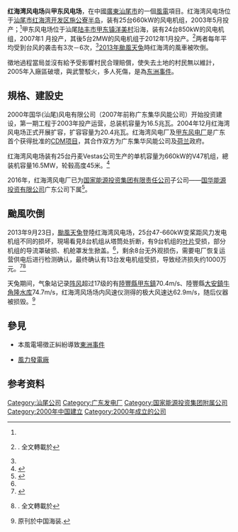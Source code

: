 '''红海湾风电场'''與'''甲东风电场'''，在中國[[廣東|廣東]][[汕尾市|汕尾市]]的一個[[風電|風電]]項目。红海湾风电场位于[[汕尾市|汕尾市]][[红海湾开发区|红海湾开发区]][[施公寮半岛|施公寮半岛]]，装有25台660kW的风电机组，2003年5月投产；<ref name="2015吴远伟"/>甲东风电场位于汕尾[[陆丰市|陆丰市]][[甲东镇|甲东镇]][[洋美村|洋美村]]沿海，装有24台850kW的风电机组，2007年1 月投产，其後5台2MW的风电机组于2012年1月投产。<ref name="2015吴远伟">{{cite journal|author=吴远伟|title=台风对沿海风电机组的危害及对策|journal=《风能》编辑部邮箱|date=2015年02期}}. 全文轉載於{{cite news|title=[台风专题]台风对沿海风电机组的危害及对策|url=https://www.siec-ccpit.com/zl-gj/xwzx-gsxw/20180408/3688.html|date=2015-07-14|author=|publisher=上海市国际展览有限公司官網|archiveurl=https://archive.today/20200706102509/https://www.siec-ccpit.com/zl-gj/xwzx-gsxw/20180408/3688.html|archivedate=2020年7月6日|access-date=2020年7月6日|dead-url=no}}</REF>两者每年平均受到台风的袭击有3次－6次，<ref name="2015吴远伟"/>[[2013年颱風天兔|2013年颱風天兔]]時红海湾的風車被吹倒。

徵地過程當局並沒有給予受影響村民合理賠償，使失去土地的村民無以維計，2005年入廠區破壞，與武警駁火，多人死傷，是為[[东洲事件|东洲事件]]。
==規格、建設史==
2000年国华(汕尾)风电有限公司（2007年前称广东集华风能公司）开始投资建设，第一期工程于2003年投产运营，总装机容量为16.5兆瓦。2004年12月红海湾风电场正式开展扩容，扩容容量为20.4兆瓦。红海湾风电厂及[[甲东风电厂|甲东风电厂]]是广东首个获得批准的[[CDM项目|CDM项目]]，其合作双方为广东集华风能公司及[[荷兰|荷兰]]政府。

红海湾风电场装有25台丹麦Vestas公司生产的单机容量为660kW的V47机组，總装机容量16.5MW，轮毂高度45米。<ref>{{Cite web |title=“天兔”来袭 红海湾风电场8台风电机组拦腰截断 - OFweek风电网 |url=https://windpower.ofweek.com/2013-09/ART-330002-8440-28729120.html |accessdate=2020-07-06 |work=windpower.ofweek.com}}</ref>

2016年，红海湾风电厂已为[[国家能源投资集团有限责任公司|国家能源投资集团有限责任公司]]子公司——[[国华能源投资有限公司|国华能源投资有限公司]]广东公司下属<ref>{{Cite web |url=http://ghtz.shenhuagroup.com.cn/ghtz/1382704013697/gsjj.shtml |title=汕尾流动图书馆国华（汕尾）风电分馆正式启用 |accessdate=2019-04-11 |author= |date=2016-07-14 |work= |publisher=国华能源投资有限公司网站 |language=Zh-hans }}{{Dead link|date=2019年11月 |bot=InternetArchiveBot |fix-attempted=yes }}</ref>。

==颱風吹倒==
2013年9月23日，[[2013年颱風天兔|颱風天兔]]登陸红海湾风电场，25台47-660kW变桨距风力发电机组不同的损坏，現場看見8台机组从塔筒处折断，有9台机组的[[叶片|叶片]]受损，部分机组的导流罩破损、机舱罩发生掀盖。<ref name="典型台风破坏"/>，剩余8台无外观损伤，需要电厂恢复运营供电后进行检测确认，最终确认有13台发电机组受损，导致经济损失约1000万元。<ref>{{Cite web |title=台风“天兔”来袭 红海湾风电场8台风电机组被拦腰截断 - 北极星风力发电网 |url=http://news.bjx.com.cn/html/20130924/461567.shtml |accessdate=2020-07-06 |work=news.bjx.com.cn}}</ref><REF>{{cite journal|author=吴远伟|title=台风对沿海风电机组的危害及对策|journal=《风能》编辑部邮箱|date=2015年02期}}. 全文轉載於{{cite news|title=[台风专题]台风对沿海风电机组的危害及对策|url=https://www.siec-ccpit.com/zl-gj/xwzx-gsxw/20180408/3688.html|date=2015-07-14|author=|publisher=上海市国际展览有限公司官網|archiveurl=http://archive.today/AihVq|archivedate=2020-07-06}}</REF>

天兔期间，气象站记录[[阵风|阵风]]超过17级的有[[陸豐縣|陸豐縣]][[甲东鎮|甲东鎮]]70.4m/s、陸豐縣[[大安鎮|大安鎮]][[牛角隆水库|牛角隆水库]]74.7m/s，红海湾风场场内风速仪测得的极大风速达62.9m/s，随后仪器被损毁。<ref name="典型台风破坏">{{cite news|title=典型台风破坏原因分析及应对建议|url=http://news.bjx.com.cn/html/20180426/894231.shtml|date=2018-04-26|author=文茂诗,张凯|publisher=北极星风力发电网|archiveurl=http://archive.today/utbbo|archivedate=2020-07-06}} 原刊於中国海装.</ref>

==參見==

* 本風電場徵正糾紛導致[[東洲事件|東洲事件]]

* [[風力發電廠|風力發電廠]]

== 参考资料 ==
{{Reflist}}

[[Category:汕尾公司|Category:汕尾公司]]
[[Category:广东发电厂|Category:广东发电厂]]
[[Category:国家能源投资集团附属公司|Category:国家能源投资集团附属公司]]
[[Category:2000年中国建立|Category:2000年中国建立]]
[[Category:2000年成立的公司|Category:2000年成立的公司]]
